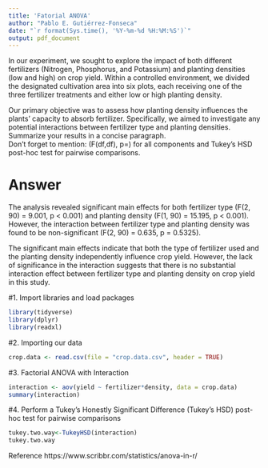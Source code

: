```yaml
---
title: 'Fatorial ANOVA'
author: "Pablo E. Gutiérrez-Fonseca"
date: "`r format(Sys.time(), '%Y-%m-%d %H:%M:%S')`"
output: pdf_document
---
```


In our experiment, we sought to explore the impact of both different fertilizers (Nitrogen, Phosphorus, and Potassium) and planting densities (low and high) on crop yield. Within a controlled environment, we divided the designated cultivation area into six plots, each receiving one of the three fertilizer treatments and either low or high planting density.

Our primary objective was to assess how planting density influences the plants' capacity to absorb fertilizer. Specifically, we aimed to investigate any potential interactions between fertilizer type and planting densities.
Summarize your results in a concise paragraph.  
Don't forget to mention: (F(df,df), p=) for all components and Tukey's HSD post-hoc test for pairwise comparisons.

# Answer
The analysis revealed significant main effects for both fertilizer type (F(2, 90) = 9.001, p < 0.001) and planting density (F(1, 90) = 15.195, p < 0.001). However, the interaction between fertilizer type and planting density was found to be non-significant (F(2, 90) = 0.635, p = 0.5325).

The significant main effects indicate that both the type of fertilizer used and the planting density independently influence crop yield. However, the lack of significance in the interaction suggests that there is no substantial interaction effect between fertilizer type and planting density on crop yield in this study.


#1. Import libraries and load packages
```r
library(tidyverse)
library(dplyr)
library(readxl)
```


#2. Importing our data
```r
crop.data <- read.csv(file = "crop.data.csv", header = TRUE)
```


#3. Factorial ANOVA with Interaction
```r
interaction <- aov(yield ~ fertilizer*density, data = crop.data)
summary(interaction)
```


#4. Perform a Tukey's Honestly Significant Difference (Tukey's HSD) post-hoc test for pairwise comparisons
```r
tukey.two.way<-TukeyHSD(interaction)
tukey.two.way
```


Reference
https://www.scribbr.com/statistics/anova-in-r/
